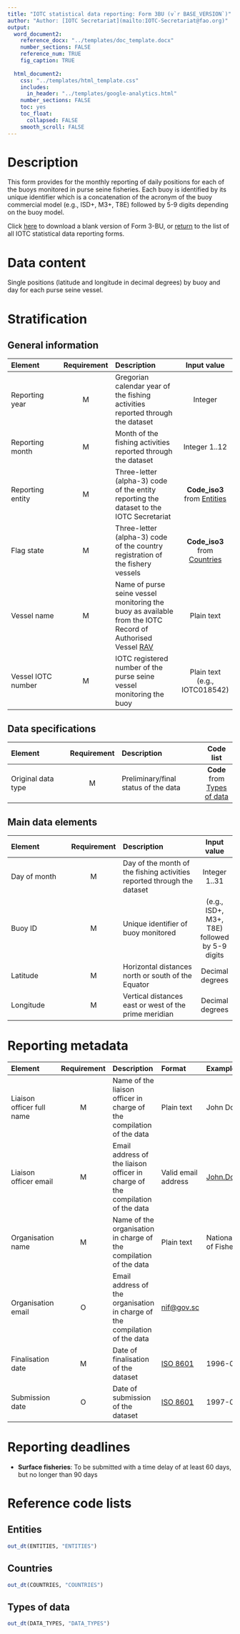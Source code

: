 ```yaml
---
title: "IOTC statistical data reporting: Form 3BU (v`r BASE_VERSION`)"
author: "Author: [IOTC Secretariat](mailto:IOTC-Secretariat@fao.org)" 
output:
  word_document2:
    reference_docx: "../templates/doc_template.docx"
    number_sections: FALSE
    reference_num: TRUE
    fig_caption: TRUE
      
  html_document2:
    css: "../templates/html_template.css"
    includes: 
      in_header: "../templates/google-analytics.html"
    number_sections: FALSE
    toc: yes
    toc_float:
      collapsed: FALSE
    smooth_scroll: FALSE
---
```


# Description

This form provides for the monthly reporting of daily positions for each of the buoys monitored in purse seine fisheries. Each buoy is identified by its unique identifier which is a concatenation of the acronym of the buoy commercial model (e.g., ISD+, M3+, T8E) followed by 5-9 digits depending on the buoy model.

Click [here](../forms/Form-3BU.xlsx) to download a blank version of Form 3-BU, or [return](../forms) to the list of all IOTC statistical data reporting forms.

# Data content

Single positions (latitude and longitude in decimal degrees) by buoy and day for each purse seine vessel.

# Stratification

## General information

| Element | Requirement | Description | Input value  |
| :----------------- | :-----: | :----------------------- | :-------: |
| Reporting year | M | Gregorian calendar year of the fishing activities reported through the dataset | Integer |
| Reporting month | M | Month of the fishing activities reported through the dataset | Integer 1..12 |
| Reporting entity | M | Three-letter (alpha-3) code of the entity reporting the dataset to the IOTC Secretariat | **Code_iso3** from [Entities](#entities) |
| Flag state | M | Three-letter (alpha-3) code of the country registration of the fishery vessels | **Code_iso3** from [Countries](#countries) |
| Vessel name | M | Name of purse seine vessel monitoring the buoy as available from the IOTC Record of Authorised Vessel [RAV](https://rav.iotc.org/) | Plain text |
| Vessel IOTC number | M | IOTC registered number of the purse seine vessel monitoring the buoy | Plain text (e.g., IOTC018542) |

## Data specifications

| Element | Requirement | Description | Code list  |
| :----------------- | :-----: | :----------------------- | :-------: |
| Original data type | M | Preliminary/final status of the data | **Code** from [Types of data](#types) |

## Main data elements

| Element | Requirement | Description | Input value  |
| :----------------- | :-----: | :----------------------- | :-------: |
| Day of month | M | Day of the month of the fishing activities reported through the dataset | Integer 1..31 |
| Buoy ID  | M | Unique identifier of buoy monitored| (e.g., ISD+, M3+, T8E) followed by 5-9 digits |
| Latitude | M | Horizontal distances north or south of the Equator | Decimal degrees  |
| Longitude | M | Vertical distances east or west of the prime meridian | Decimal degrees |

# Reporting metadata

| Element | Requirement | Description | Format | Example |
| :--------| :----: | :----------------------- | :-------- | :------------ |
| Liaison officer full name | M  | Name of the liaison officer in charge of the compilation of the data | Plain text | John Doe |
| Liaison officer email	| M | Email address of the liaison officer in charge of the compilation of the data | Valid email address | [John.Doe\@fao.org](mailto:John.Doe@fao.org){.email} |
| Organisation name | M | Name of the organisation in charge of the compilation of the data | Plain text | National Institute of Fisheries |
| Organisation email | O | Email address of the organisation in charge of the compilation of the data | [nif\@gov.sc](mailto:nif@gov.sc){.email} |
| Finalisation date | M | Date of finalisation of the dataset | [ISO 8601](https://en.wikipedia.org/wiki/ISO_8601) | 1996-03-27 |
| Submission date | O | Date of submission of the dataset | [ISO 8601](https://en.wikipedia.org/wiki/ISO_8601) | 1997-03-21 |

# Reporting deadlines

- **Surface fisheries**: To be submitted with a time delay of at least 60 days, but no longer than 90 days

# Reference code lists

## Entities {#entities}

```r
out_dt(ENTITIES, "ENTITIES")
```

## Countries {#countries}

```r
out_dt(COUNTRIES, "COUNTRIES")
```

## Types of data {#types}

```r
out_dt(DATA_TYPES, "DATA_TYPES")
```

